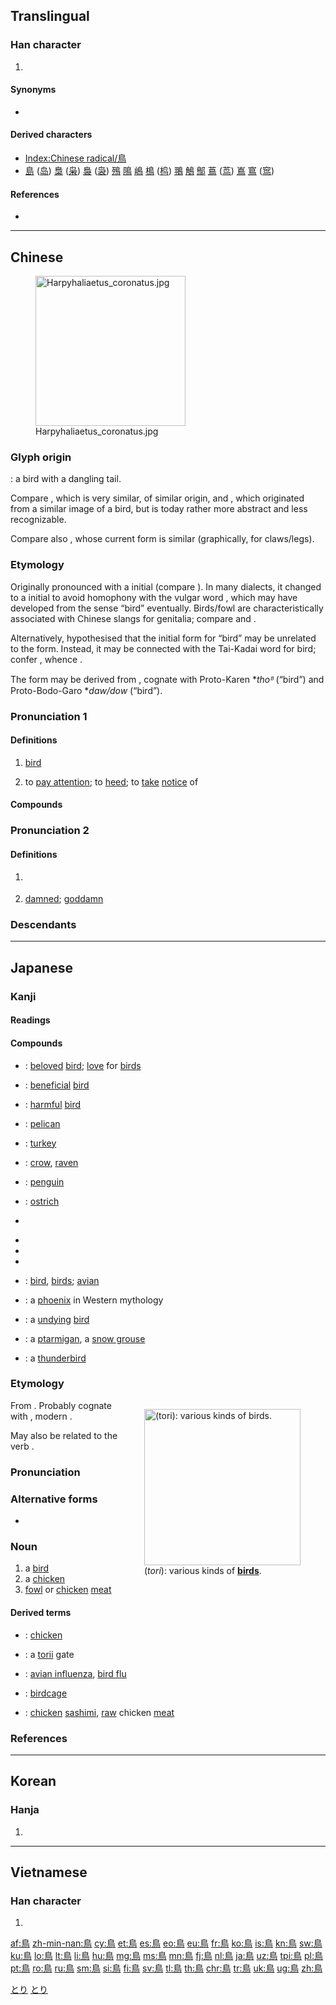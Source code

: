 {{character info/new}}
{{also|烏|焉|舄|鸟}}
==Translingual==
{{stroke order|type=animate}}

===Han character===
{{Han char|rn=196|rad=鳥|as=00|sn=11|four=27327|canj=HAYF}}
#{{mul-kangxi radical-def}}
====Synonyms====
* {{sense|bird}} {{l|mul|隹}}

====Derived characters====
* [[Index:Chinese radical/鳥]]
* [[島]] ([[岛]]) [[梟]] ([[枭]]) [[裊]] ([[袅]]) [[殦]] [[隝]] [[嶋]] [[樢]] ([[㭤]]) [[翵]] [[鵤]] [[鄥]] [[蔦]] ([[茑]]) [[嶌]] [[窵]] ([[窎]])

====References====
* {{Han ref|kx=1480.520|dkj=46634|dj=2012.250|hdz=74613.010|uh=9CE5|ud=40165|bh=B3BE|bd=46014}}

----

==Chinese==
{{zh-forms|s=鸟}}
[[File:Harpyhaliaetus coronatus.jpg|thumb|240px]]

===Glyph origin===
{{Han etyl}}
{{liushu|p}}: a bird with a dangling tail.

Compare {{zh-l|*烏}}, which is very similar, of similar origin, and {{zh-l|*隹}}, which originated from a similar image of a bird, but is today rather more abstract and less recognizable.

Compare also {{zh-l|*馬|horse}}, whose current form is similar (graphically, {{zh-l|*灬}} for claws/legs).

===Etymology===
Originally pronounced with a {{IPAchar|/t-/}} initial (compare {{och-l|島|island}}). In many dialects, it changed to a {{IPAchar|/n-/}} initial to avoid homophony with the vulgar word {{zh-l|屌|penis}}, which may have developed from the sense “bird” eventually. Birds/fowl are characteristically associated with Chinese slangs for genitalia; compare {{zh-l|*雀|sparrow > penis}} and {{zh-l|*雞|chicken > penis}}.

Alternatively, {{zh-ref|Schuessler (2007)}} hypothesised that the {{IPAchar|/n-/}} initial form for “bird” may be unrelated to the {{IPAchar|/t-/}} form. Instead, it may be connected with the Tai-Kadai word for bird; confer {{cog|tai-pro|*C̬.nokᴰ||bird}}, whence {{cog|th|นก}}.

The {{IPAchar|/t-/}} form may be derived from {{inh|zh|sit-pro|*daw||bird}}, cognate with Proto-Karen *''thoᴮ'' (“bird”) and Proto-Bodo-Garo *''daw/dow'' (“bird”).

===Pronunciation 1===
{{zh-pron
|m=niǎo,er=y
|m-s=nyiao3
|c=niu5
|h=pfs=tiâu/niâu
|md_note=tiâu - vernacular; niâu - literary
|md=cēu/nēu
|md_note=cēu - vernacular; nēu - literary
|mn=chiáu/niáu
|mn_note=chiáu - vernacular - (俗); niáu - literary
|w=2tiau,2'nyau
|w_note=2tiau - vernacular; 2'nyau - literary
|mc=y
|oc=y
|cat=n,v,part
}}

====Definitions====
{{zh-noun}}

# [[bird]] {{zh-mw|m:隻|m:群}}
#: {{zh-x|養鳥|to breed '''birds'''}}
# {{lb|zh|dialectal}} to [[pay attention]]; to [[heed]]; to [[take]] [[notice]] of

====Compounds====
{{zh-der|鳥槍|鳥盡弓藏|丹鳥|了鳥|信鳥|候鳥|呆鳥|好鳥|孝鳥|孤鳥|害鳥|干鳥|恐鳥|撮鳥|文鳥|朱鳥|梟鳥|橿鳥|水鳥|漂鳥|火鳥|犀鳥|獵鳥|玄鳥|琴鳥|留鳥|白鳥|百鳥|益鳥|禽鳥|翠鳥|翳鳥|老鳥|菜鳥|蒼鳥|蜂鳥|象鳥|越鳥|遛鳥|野鳥|鐵鳥|陽鳥|隴鳥|雛鳥|雷鳥|青鳥|飛鳥|駝鳥|魚鳥|鰹鳥|鱉鳥|鳥人|鳥信|鳥卜|鳥喙|鳥囀|鳥園|鳥夷|鳥巢|鳥庭|鳥房|鳥散|鳥梨|鳥爪|鳥獸|鳥王|鳥瞰|鳥窩|鳥篆|鳥籠|鳥紋|鳥舉|鳥葬|鳥語|鳥道|鳥銃|鳥類|鳥食|鴇鳥|鴕鳥|鶉鳥|鷙鳥|黃鳥|一石二鳥|一石兩鳥|九官鳥|九頭鳥|伯勞鳥|伺晨鳥|伽藍鳥|保護鳥|倦鳥知返|催明鳥|傷弓之鳥|八色鳥|共命鳥|出籠鳥|出頭鳥|反舌鳥|同命鳥|同林鳥|啄木鳥|坌鳥先飛|夏候鳥|天堂鳥|太陽鳥|如鳥獸散|始祖鳥|小鳥依人|屁鳥人|崎嶇鳥道|布穀鳥|干鳥氣|攛哄鳥亂|極樂鳥|檻猿籠鳥|比翼鳥|池魚籠鳥|烏鳥之情|烏鳥私情|無翼鳥|熊經鳥申|獸聚鳥散|玄鳥氏|百靈鳥|百鳥朝鳳|相思鳥|知更鳥|禽息鳥視|窮鳥入懷|笨鳥先飛|籠中之鳥|籠中窮鳥|籠中鳥|籠鳥檻猿|精鳥賬|綬帶鳥|羅含夢鳥|羊腸鳥道|能言鳥|花香鳥語|花鳥使|花鳥畫|越鳥南棲|軍艦鳥|錦花鳥|長頸鳥喙|韓朋鳥|飛鳥使|飛鳥依人|駝鳥政策|驚弓之鳥|魚潰鳥散|魚驚鳥散|鳥嘴銃|鳥媒花|鳥尾花|鳥散魚潰|鳥獸散|鳥獸行|鳥糞層|鳥蟲書|鳥裡鳥氣|鳥語花香|鳥道羊腸|鳥集鱗萃|鳥面鵠形|鳥革翬飛|鳥驚魚潰|鴕鳥蛋|鵠面鳥形|鷗鳥忘機|鷙鳥不群|龜文鳥跡}}

===Pronunciation 2===
{{zh-pron
|m=diǎo
|dial=n
|cat=n,a
}}

====Definitions====
{{zh-hanzi}}

# {{lb|zh|vulgar}} {{zh-alt-form|屌|[[penis]]}}
# {{lb|zh|intensifier|vulgar}} [[damned]]; [[goddamn]]
#: {{zh-x|你 這 鳥{diǎo} 人！|You '''fucking''' prick!}}

===Descendants===
{{CJKV||ちょう|조|điểu}}

{{zh-cat|Elementary}}

----

==Japanese==

===Kanji===
{{ja-kanji|grade=2|rs=鳥00}}

====Readings====
{{ja-readings
|goon=[[ちょう]] (chō), {{qualifier|historical}} [[てう]] (teu)
|kanon=[[ちょう]] (chō), {{qualifier|historical}} [[てう]] (teu)
|kun=[[とり]] (tori)
|nanori=[[か]] (ka), [[と]] (to)
}}

====Compounds====
{{der-top|Compounds}}
* {{ja-r|愛鳥|あいちょう}}: [[beloved]] [[bird]]; [[love]] for [[bird]]s
* {{ja-r|益鳥|えきちょう}}: [[beneficial]] [[bird]]
* {{ja-r|害鳥|がいちょう}}: [[harmful]] [[bird]]
* {{ja-r|伽藍鳥|がらんちょう}}: [[pelican]]
* {{ja-r|七面鳥|しちめんちょう}}: [[turkey]]
* {{ja-r|慈鳥|じちょう}}: [[crow]], [[raven]]
* {{ja-r|人鳥|じんちょう}}: [[penguin]]
* {{ja-r|駝鳥|だちょう}}: [[ostrich]]
* {{ja-r|鳥瞰|ちょうかん}}
{{der-mid}}
* {{ja-r|鳥瞰図|ちょうかんず}}
* {{ja-r|鳥獣|ちょうじゅう}}
* {{ja-r|鳥葬|ちょうそう}}
* {{ja-r|鳥類|ちょうるい}}: [[bird]], [[birds]]; [[avian]]
* {{ja-r|火の鳥|ひ の とり}}: a [[phoenix]] in Western mythology
* {{ja-r|不死鳥|ふしちょう}}: a [[undying]] [[bird]]
* {{ja-r|雷鳥|らいちょう}}: a [[ptarmigan]], a [[snow grouse]]
* {{ja-r|雷神鳥|らいじんちょう}}: a [[thunderbird]]
{{der-bottom}}

===Etymology===
<div style="float:right;">
{{wikipedia|lang=ja}}
{{wikipedia|Bird}}
[[File:Bird_Diversity_2011.png|thumb|250px|{{lang|ja|鳥}} (''tori''): various kinds of '''[[bird]]s'''.]]
</div>
{{ja-kanjitab|とり|yomi=k}}
From {{etyl|ojp|ja|sort=とり}}. Probably cognate with {{etyl|okm|-}} {{m|ko|ᄃᆞᆰ|tr=tolk}}, modern {{cog|ko|닭||fowl; chicken}}.

May also be related to the {{etyl|ja|-}} verb {{m|ja|飛ぶ|tr=tobu||to fly}}.

===Pronunciation===
{{ja-pron|yomi=k|とり|acc=0|acc_ref=NHK,DJR}}

===Alternative forms===
* {{ja-l|禽}} {{qualifier|rare}}

===Noun===
{{ja-noun|とり}}

# a [[bird]]
# a [[chicken]]
# [[fowl]] or [[chicken]] [[meat]]

====Derived terms====
{{der-top}}
* {{ja-r|臼辺鳥|うすべどり}}: [[chicken]] {{gloss|bird}}
* {{ja-r|鳥居|とり.い}}: a [[torii]] gate {{qualifier|literally “bird stand, bird perch”}}
* {{ja-r|鳥インフルエンザ|とり インフルエンザ}}: [[avian influenza]], [[bird flu]]
* {{ja-r|鳥籠|とりかご}}: [[birdcage]]
* {{ja-r|鳥刺し|とりさし}}: [[chicken]] [[sashimi]], [[raw]] chicken [[meat]]
{{der-bottom}}

===References===
<references/>

[[Category:Japanese basic words|とり]]
[[Category:ja:Birds|とり]]

----

==Korean==

===Hanja===
{{ko-hanja|hangeul=조|eumhun=|rv=jo|mr=cho|y=co}}

# {{defn|lang=ko|sort=鳥00}}

----

==Vietnamese==

===Han character===
{{vi-hantu|[[điểu]], [[đeo]], [[đéo]], [[đẽo]]}}

# {{defn|lang=vi|sort=鳥00}}

[[Category:CJKV radicals| ]]

[[af:鳥]]
[[zh-min-nan:鳥]]
[[cy:鳥]]
[[et:鳥]]
[[es:鳥]]
[[eo:鳥]]
[[eu:鳥]]
[[fr:鳥]]
[[ko:鳥]]
[[is:鳥]]
[[kn:鳥]]
[[sw:鳥]]
[[ku:鳥]]
[[lo:鳥]]
[[lt:鳥]]
[[li:鳥]]
[[hu:鳥]]
[[mg:鳥]]
[[ms:鳥]]
[[mn:鳥]]
[[fj:鳥]]
[[nl:鳥]]
[[ja:鳥]]
[[uz:鳥]]
[[tpi:鳥]]
[[pl:鳥]]
[[pt:鳥]]
[[ro:鳥]]
[[ru:鳥]]
[[sm:鳥]]
[[si:鳥]]
[[fi:鳥]]
[[sv:鳥]]
[[tl:鳥]]
[[th:鳥]]
[[chr:鳥]]
[[tr:鳥]]
[[uk:鳥]]
[[ug:鳥]]
[[zh:鳥]]